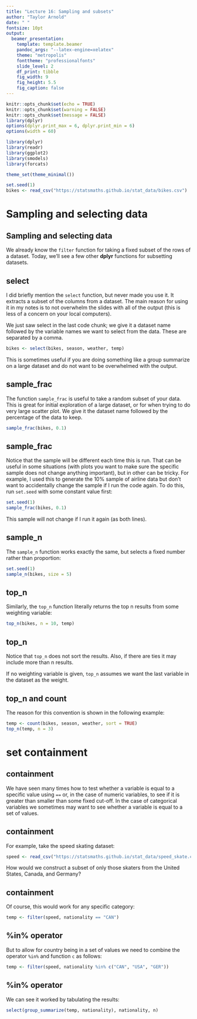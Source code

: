 ```yaml
---
title: "Lecture 16: Sampling and subsets"
author: "Taylor Arnold"
date: " "
fontsize: 10pt
output:
  beamer_presentation:
    template: template.beamer
    pandoc_args: "--latex-engine=xelatex"
    theme: "metropolis"
    fonttheme: "professionalfonts"
    slide_level: 2
    df_print: tibble
    fig_width: 9
    fig_height: 5.5
    fig_caption: false
---
```


```r
knitr::opts_chunk$set(echo = TRUE)
knitr::opts_chunk$set(warning = FALSE)
knitr::opts_chunk$set(message = FALSE)
library(dplyr)
options(dplyr.print_max = 6, dplyr.print_min = 6)
options(width = 60)

library(dplyr)
library(readr)
library(ggplot2)
library(smodels)
library(forcats)

theme_set(theme_minimal())

set.seed(1)
bikes <- read_csv("https://statsmaths.github.io/stat_data/bikes.csv")
```

# Sampling and selecting data

## Sampling and selecting data

We already know the `filter` function for taking a fixed
subset of the rows of a dataset. Today, we'll see a few other
**dplyr** functions for subsetting datasets.

## select

I did briefly mention the `select` function, but never made you
use it. It extracts a subset of the columns from a dataset. The
main reason for using it in my notes is to not overwhelm the
slides with all of the output (this is less of a concern on your
local computers).

We just saw select in the last code chunk; we give it a dataset name
followed by the variable names we want to select from the data. These
are separated by a comma.

```r
bikes <- select(bikes, season, weather, temp)
```

This is sometimes useful if you are doing something like a group summarize
on a large dataset and do not want to be overwhelmed with the output.


## sample_frac

The function `sample_frac` is useful to take a random subset of your data.
This is great for initial exploration of a large dataset, or for when trying
to do very large scatter plot. We give it the dataset name followed by the
percentage of the data to keep.

```r
sample_frac(bikes, 0.1)
```

## sample_frac

Notice that the sample will be different each time this is run. That can be
useful in some situations (with plots you want to make sure the specific
sample does not change anything important), but in other can be tricky. For
example, I used this to generate the 10% sample of airline data but don't
want to accidentally change the sample if I run the code again. To do
this, run `set.seed` with some constant value first:

```r
set.seed(1)
sample_frac(bikes, 0.1)
```

This sample will not change if I run it again (as both lines).

## sample_n

The `sample_n` function works exactly the same, but selects a
fixed number rather than proportion:

```r
set.seed(1)
sample_n(bikes, size = 5)
```

## top_n

Similarly, the `top_n` function literally returns the top n
results from some weighting variable:

```r
top_n(bikes, n = 10, temp)
```

## top_n

Notice that `top_n` does not sort the results. Also, if there
are ties it may include more than n results.

If no weighting variable is given, `top_n` assumes we want the
last variable in the dataset as the weight.

## top_n and count

The reason for this convention is shown in the following example:

```r
temp <- count(bikes, season, weather, sort = TRUE)
top_n(temp, n = 3)
```

# set containment

## containment

We have seen many times how to test whether a variable is equal to a
specific value using `==` or, in the case of numeric variables, to see
if it is greater than smaller than some fixed cut-off. In the case of
categorical variables we sometimes may want to see whether a variable
is equal to a set of values.

## containment

For example, take the speed skating dataset:

```r
speed <- read_csv("https://statsmaths.github.io/stat_data/speed_skate.csv")
```

How would we construct a subset of only those skaters from the United
States, Canada, and Germany?

## containment

Of course, this would work for any specific
category:

```r
temp <- filter(speed, nationality == "CAN")
```

## %in% operator

But to allow for country being in a set of values we need to combine the
operator `%in%` and function `c` as follows:

```r
temp <- filter(speed, nationality %in% c("CAN", "USA", "GER"))
```

## %in% operator

We can see it worked by tabulating the results:

```r
select(group_summarize(temp, nationality), nationality, n)
```


